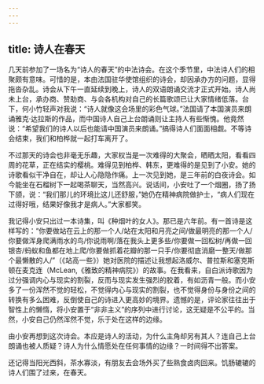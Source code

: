 ```yaml
---
---
---
```

title: 诗人在春天
---






几天前参加了一场名为“诗人的春天”的中法诗会。在这个季节里，中法诗人们的相聚颇有意味。可惜的是，本由法国驻华使馆组织的诗会，却因承办方的问题，显得拖沓杂乱。诗会从下午一直延续到晚上，诗人的双语朗诵交流才正式开始。诗人尚未上台，承办商、赞助商、与会各机构对自己的长篇歌颂已让大家情绪低落。台下，何小竹轻声对我说：“诗人就像这会场里的彩色气球。”法国请了本国演员来朗诵雅克·达拉斯的作品，而中国诗人自己上台朗诵则让主持人有些惭愧。他竟然说：“希望我们的诗人以后也能请中国演员来朗诵。”搞得诗人们面面相觑。不等诗会结束，我们和柏桦就一起打车离开了。

不过那天的诗会也非毫无乐趣，大家权当是一次难得的大聚会，晒晒太阳，看看四周的花草，正在结实的樱桃。难得见到柏桦、韩东，更难得的是见到了小安。她的诗歌看似干净自在，却让人心隐隐作痛。上一次见到她，是三年前的白夜诗会。如今能坐在石榴树下一起喝茶聊天，当然高兴。说话间，小安吐了一个烟圈，扬了扬下颌，说：“我们那儿的环境比这儿还舒服，”她仍在精神病院做护士，“病人们现在过得好哦，结果好像我才是病人。”大家都笑。

我记得小安只出过一本诗集，叫《种烟叶的女人》。那已是六年前。有一首诗是这样写的：“你要做站在云上的那一个人/站在太阳和月亮之间/做最明亮的那一个人/你要做浑身爬满雨水的鸟/你说雨啊/落在我头上更多些/你要做一回松树/再做一回银杏/蚂蚁和鱼都在地上爬/你要做抓着花瓣的那一只手/你要彻底消磨一整天/做那个最懒散的人/”（《站高一些》）她对医院的描述让我想起洛威尔、普拉斯和塞克斯顿在麦克连（McLean,《雅致的精神病院》）的故事。在我看来，自白派诗歌因为过分强调内心与现实的割裂，反而与现实发生强烈的胶着，有如沥青一般。而小安多了一份浑然不觉的轻松，不觉得内心与现实的割裂，也不觉得身份与身份之间的转换有多么困难，反倒使自己的诗进入更高妙的境界。遗憾的是，评论家往往出于智性上的懒惰，将小安置于“非非主义”的序列中进行讨论，这无疑是不公平的。当然，小安自己仍然浑然不觉，乐于处在这样的边缘。

由小安再想到这次诗会。本应是诗人的活动，为什么主角却另有其人？连自己上台朗诵也被人质疑？诗人为什么情愿处在任何事情的边缘？一时间得不出答案。

还记得当阳光西斜，茶水寡淡，有朋友去会场外买了些熟食卤肉回来。饥肠辘辘的诗人们围了过来，在春天。